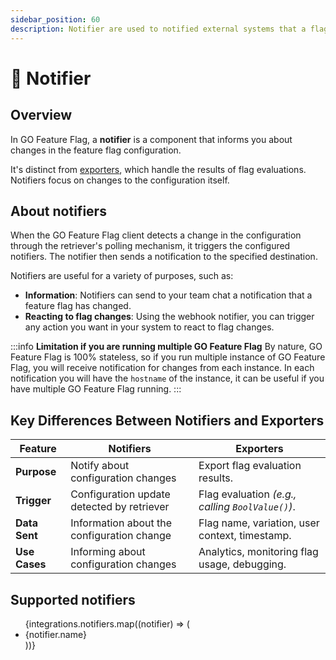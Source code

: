 ```yaml
---
sidebar_position: 60
description: Notifier are used to notified external systems that a flag configuration has changed.
---
```


# 📣 Notifier

## Overview
In GO Feature Flag, a **notifier** is a component that informs you about changes in the feature flag configuration.

It's distinct from [exporters](./exporter.mdx), which handle the results of flag evaluations. Notifiers focus on changes to the configuration itself.

## About notifiers

When the GO Feature Flag client detects a change in the configuration through the retriever's polling mechanism, it triggers the configured notifiers.
The notifier then sends a notification to the specified destination.

Notifiers are useful for a variety of purposes, such as:
- **Information**: Notifiers can send to your team chat a notification that a feature flag has changed.
- **Reacting to flag changes**: Using the webhook notifier, you can trigger any action you want in your system to react to flag changes.

:::info **Limitation if you are running multiple GO Feature Flag**
By nature, GO Feature Flag is 100% stateless, so if you run multiple instance of GO Feature Flag, you will receive notification for changes from each instance.
In each notification you will have the `hostname` of the instance, it can be useful if you have multiple GO Feature Flag running.
:::


## Key Differences Between Notifiers and Exporters

| Feature       | Notifiers                                   | Exporters                                         |
|---------------|---------------------------------------------|---------------------------------------------------|
| **Purpose**   | 	Notify about configuration changes         | 	Export flag evaluation results.                  |
| **Trigger**   | 	Configuration update detected by retriever | 	Flag evaluation _(e.g., calling `BoolValue()`)_. |
| **Data Sent** | 	Information about the configuration change | 	Flag name, variation, user context, timestamp.   |
| **Use Cases** | 	Informing about configuration changes      | 	Analytics, monitoring flag usage, debugging.     |

## Supported notifiers

<ul>
  {integrations.notifiers.map((notifier) => (
    <li>{notifier.name}</li>
  ))}
</ul>



